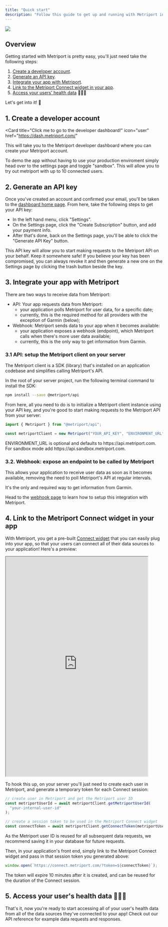 ```yaml
---
title: "Quick start"
description: "Follow this guide to get up and running with Metriport in minutes."
---
```


<img className="h-40" src="/images/integrations.svg" />

## Overview

Getting started with Metriport is pretty easy, you'll just need take the following steps:

1. [Create a developer account](#1-create-a-developer-account).
2. [Generate an API key](#2-generate-an-api-key).
3. [Integrate your app with Metriport](#3-integrate-your-app-with-metriport).
4. [Link to the Metriport Connect widget in your app](#4-link-to-the-metriport-connect-widget-in-your-app).
5. [Access your users' health data](#5-access-your-user-s-health-data) 🎉🎉🎉

Let's get into it! 🤘

## 1. Create a developer account

<Card
  title="Click me to go to the developer dashboard!"
  icon="user"
  href="https://dash.metriport.com/"
>
  This will take you to the Metriport developer dashboard where you can create
  your Metriport account.
</Card>

<Tip>
  To demo the app without having to use your production enviroment simply head
  over to the settings page and toggle "sandbox". This will allow you to try out
  metriport with up to 10 connected users.
</Tip>

## 2. Generate an API key

Once you've created an account and confirmed your email, you'll be taken to the [dashboard
home page](https://dash.metriport.com/). From here, take the following steps to get your API key:

- In the left hand menu, click "Settings".
- On the Settings page, click the "Create Subscription" button, and add your payment info.
- After that's done, back on the Settings page, you'll be able to click the "Generate API Key" button.

<Info>
  This API key will allow you to start making requests to the Metriport API on
  your behalf. Keep it somewhere safe!
</Info>

<Tip>
  If you believe your key has been compromised, you can always revoke it and
  then generate a new one on the Settings page by clicking the trash button
  beside the key.
</Tip>

## 3. Integrate your app with Metriport

There are two ways to receive data from Metriport:

- API: Your app requests data from Metriport:
  - your application polls Metriport for user data, for a specific date;
  - currently, this is the required method for all providers with the exception of Garmin (below);
- Webhook: Metriport sends data to your app when it becomes available:
  - your application exposes a webhook (endpoint), which Metriport calls when there's more user data available;
  - currently, this is the only way to get information from Garmin.

### 3.1 API: setup the Metriport client on your server

The Metriport client is a SDK (library) that's installed on an application codebase and simplifies calling Metriport's API.

In the root of your server project, run the following terminal command to install the SDK:

```bash
npm install --save @metriport/api
```

From here, all you need to do is to initialize a Metriport client instance using your API
key, and you're good to start making requests to the Metriport API from your server:

```typescript
import { Metriport } from "@metriport/api";

const metriportClient = new Metriport("YOUR_API_KEY", "ENVIRONMENT_URL");
```

<Info>
  ENVIRONMENT_URL is optional and defaults to https://api.metriport.com. For
  sandbox mode add https://api.sandbox.metriport.com.
</Info>

### 3.2. Webhook: expose an endpoint to be called by Metriport

This allows your application to receive user data as soon as it becomes available, removing the need to poll Metriport's API at regular intervals.

It's the only and required way to get information from Garmin.

Head to the [webhook page](/more-info/webhooks) to learn how to setup this integration with Metriport.

## 4. Link to the Metriport Connect widget in your app

With Metriport, you get a pre-built [Connect widget](https://connect.metriport.com/?token=demo)
that you can easily plug into your app, so that your users can connect all of their data sources to your application!
Here's a preview:

<iframe
  width="90%"
  height="700"
  src="https://connect.metriport.com/?token=demo"
>
  {" "}
</iframe>

To hook this up, on your server you'll just need to create each user in Metriport, and
generate a temporary token for each Connect session:

```typescript
// create user in Metriport and get the Metriport user ID
const metriportUserId = await metriportClient.getMetriportUserId(
  "your-internal-user-id"
);

// create a session token to be used in the Metriport Connect widget
const connectToken = await metriportClient.getConnectToken(metriportUserId);
```

<Info>
  As the Metriport user ID is reused for all subsequent data requests, we
  recommend saving it in your database for future requests.
</Info>

Then, in your application's front end, simply link to the Metriport Connect widget
and pass in that session token you generated above:

```typescript
window.open(`https://connect.metriport.com/?token=${connectToken}`);
```

<Info>
  The token will expire 10 minutes after it is created, and can be reused for
  the duration of the Connect session.
</Info>

## 5. Access your user's health data 🎉🎉🎉

<Check>
  That's it, now you're ready to start accessing all of your user's health data
  from all of the data sources they've connected to your app!
</Check>

<Card title="API reference" icon="terminal" href="/user/create-user">
  Check out our API reference for example data requests and responses.
</Card>
